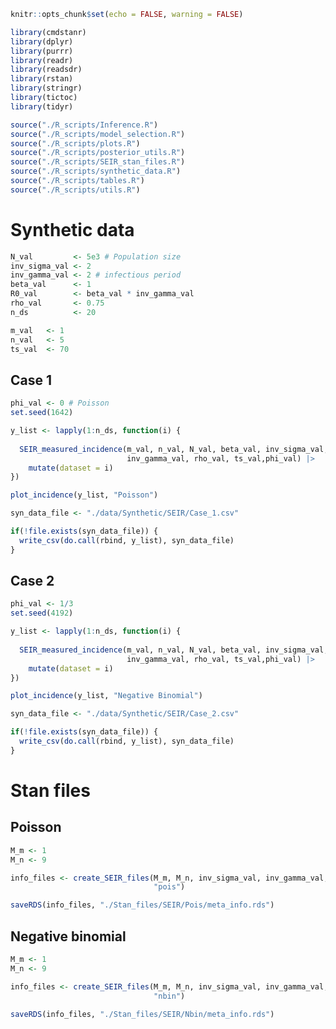 ```r
knitr::opts_chunk$set(echo = FALSE, warning = FALSE)

library(cmdstanr)
library(dplyr)
library(purrr)
library(readr)
library(readsdr)
library(rstan)
library(stringr)
library(tictoc)
library(tidyr)

source("./R_scripts/Inference.R")
source("./R_scripts/model_selection.R")
source("./R_scripts/plots.R")
source("./R_scripts/posterior_utils.R")
source("./R_scripts/SEIR_stan_files.R")
source("./R_scripts/synthetic_data.R")
source("./R_scripts/tables.R")
source("./R_scripts/utils.R")
```

# Synthetic data

```r
N_val         <- 5e3 # Population size
inv_sigma_val <- 2
inv_gamma_val <- 2 # infectious period
beta_val      <- 1
R0_val        <- beta_val * inv_gamma_val
rho_val       <- 0.75
n_ds          <- 20

m_val   <- 1
n_val   <- 5
ts_val  <- 70
```

## Case 1

```r
phi_val <- 0 # Poisson
set.seed(1642)

y_list <- lapply(1:n_ds, function(i) {
  
  SEIR_measured_incidence(m_val, n_val, N_val, beta_val, inv_sigma_val, 
                          inv_gamma_val, rho_val, ts_val,phi_val) |> 
    mutate(dataset = i)
})
```

```r
plot_incidence(y_list, "Poisson")
```


```r
syn_data_file <- "./data/Synthetic/SEIR/Case_1.csv"

if(!file.exists(syn_data_file)) {
  write_csv(do.call(rbind, y_list), syn_data_file)
}
```

## Case 2

```r
phi_val <- 1/3
set.seed(4192)

y_list <- lapply(1:n_ds, function(i) {
  
  SEIR_measured_incidence(m_val, n_val, N_val, beta_val, inv_sigma_val, 
                          inv_gamma_val, rho_val, ts_val,phi_val) |> 
    mutate(dataset = i)
})
```

```r
plot_incidence(y_list, "Negative Binomial")
```

```r
syn_data_file <- "./data/Synthetic/SEIR/Case_2.csv"

if(!file.exists(syn_data_file)) {
  write_csv(do.call(rbind, y_list), syn_data_file)
}
```

# Stan files

## Poisson


```r
M_m <- 1
M_n <- 9

info_files <- create_SEIR_files(M_m, M_n, inv_sigma_val, inv_gamma_val, N_val, 
                                "pois")

saveRDS(info_files, "./Stan_files/SEIR/Pois/meta_info.rds")
```


## Negative binomial

```r
M_m <- 1
M_n <- 9

info_files <- create_SEIR_files(M_m, M_n, inv_sigma_val, inv_gamma_val, N_val, 
                                "nbin")

saveRDS(info_files, "./Stan_files/SEIR/Nbin/meta_info.rds")
```

